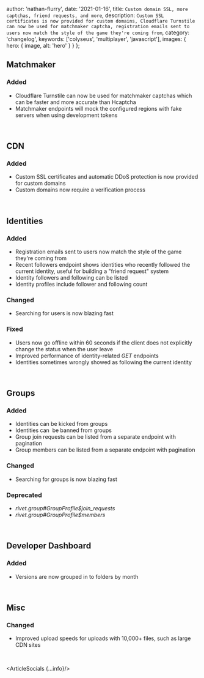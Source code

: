 
  author: 'nathan-flurry',
  date: '2021-01-16',
  title: `Custom domain SSL, more captchas, friend requests, and more`,
  description: `Custom SSL certificates is now provided for custom domains, Cloudflare Turnstile can now be used for matchmaker captcha, registration emails sent to users now match the style of the game they're coming from`,
  category: 'changelog',
  keywords: ['colyseus', 'multiplayer', 'javascript'],
  images: {
    hero: {
      image,
      alt: 'hero'
    }
  }
};


## Matchmaker

### Added

- Cloudflare Turnstile can now be used for matchmaker captchas which can be faster and more accurate than Hcaptcha
- Matchmaker endpoints will mock the configured regions with fake servers when using development tokens

‍

## CDN

### Added

- Custom SSL certificates and automatic DDoS protection is now provided for custom domains
- Custom domains now require a verification process

‍

## Identities

### Added

- Registration emails sent to users now match the style of the game they're coming from
- Recent followers endpoint shows identities who recently followed the current identity, useful for building a "friend request" system
- Identity followers and following can be listed
- Identity profiles include follower and following count

### Changed

- Searching for users is now blazing fast

### Fixed

- Users now go offline within 60 seconds if the client does not explicitly change the status when the user leave
- Improved performance of identity-related _GET_ endpoints
- Identities sometimes wrongly showed as following the current identity

‍

## Groups

### Added

- Identities can be kicked from groups
- Identities can  be banned from groups
- Group join requests can be listed from a separate endpoint with pagination
- Group members can be listed from a separate endpoint with pagination

### Changed

- Searching for groups is now blazing fast

### Deprecated

- _rivet.group#GroupProfile$join_requests_
- _rivet.group#GroupProfile$members_

‍

## Developer Dashboard

### Added

- Versions are now grouped in to folders by month

‍

## Misc

### Changed

- Improved upload speeds for uploads with 10,000+ files, such as large CDN sites

‍

<ArticleSocials {...info}/>